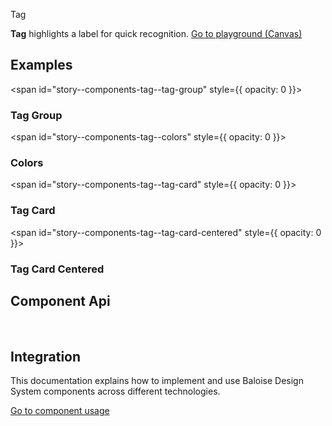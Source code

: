 
<bal-doc-banner id="story--components-tag--basic">Tag</bal-doc-banner>

<bal-doc-lead>
  <b>Tag</b> highlights a label for quick recognition.
</bal-doc-lead>

<Canvas withSource="open">
  <Story id="components-tag--basic" />
</Canvas>

<bal-doc-app>
  <bal-button-group class="mb-large" position="center">
    <a class="button is-primary" href="?path=/story/components-tag--basic">
      Go to playground (Canvas)
    </a>
    <bal-doc-stackblitz
      framework="angular"
      template={Basic.parameters.docs.source.code}
      modules="tag"
    ></bal-doc-stackblitz>
    <bal-doc-stackblitz
      framework="html"
      template={Basic.parameters.docs.source.code}
      modules="tag"
    ></bal-doc-stackblitz>
  </bal-button-group>
</bal-doc-app>

## Examples

<span id="story--components-tag--tag-group" style={{ opacity: 0 }}></span>

### Tag Group

<Canvas withSource="open">
  <Story id="components-tag--tag-group" />
</Canvas>

<span id="story--components-tag--colors" style={{ opacity: 0 }}></span>

### Colors

<Canvas withSource="closed">
  <Story id="components-tag--colors" />
</Canvas>

<span id="story--components-tag--tag-card" style={{ opacity: 0 }}></span>

### Tag Card

<Canvas withSource="closed">
  <Story id="components-tag--tag-card" />
</Canvas>

<span id="story--components-tag--tag-card-centered" style={{ opacity: 0 }}></span>

### Tag Card Centered

<Canvas withSource="closed">
  <Story id="components-tag--tag-card-centered" />
</Canvas>

## Component Api

<Description markdown={readme} />

<br />

## Integration

This documentation explains how to implement and use Baloise Design System components across different technologies.

<a class="button is-primary" href="?path=/docs/development-components--page">
  Go to component usage
</a>


<Description markdown={testing} />

<bal-doc-github link="/components/bal-tag/stories/bal-tag.docs.mdx"></bal-doc-github>
